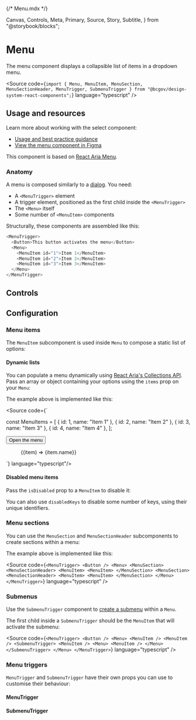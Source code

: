 {/* Menu.mdx */}

  Canvas,
  Controls,
  Meta,
  Primary,
  Source,
  Story,
  Subtitle,
} from "@storybook/blocks";


<Meta title="Components/Menu" />

# Menu

<Subtitle>
  The menu component displays a collapsible list of items in a dropdown menu.
</Subtitle>

<Source
  code={`import { Menu, MenuItem, MenuSection, MenuSectionHeader, MenuTrigger, SubmenuTrigger } from "@bcgov/design-system-react-components";`}
  language="typescript"
/>

## Usage and resources

Learn more about working with the select component:

- [Usage and best practice guidance](https://www2.gov.bc.ca/gov/content?id=94129932F3384565A638034B69E0C943)
- [View the menu component in Figma](https://www2.gov.bc.ca/gov/content?id=8E36BE1D10E04A17B0CD4D913FA7AC43#designers)

This component is based on [React Aria Menu](https://react-spectrum.adobe.com/react-aria/Menu.html).

### Anatomy

A menu is composed similarly to a [dialog](/docs/components-dialogs--docs). You need:

- A `<MenuTrigger>` element
- A trigger element, positioned as the first child inside the `<MenuTrigger>`
- The `<Menu>` itself
- Some number of `<MenuItem>` components

Structurally, these components are assembled like this:

```javascript
<MenuTrigger>
  <Button>This button activates the menu</Button>
  <Menu>
    <MenuItem id="1">Item 1</MenuItem>
    <MenuItem id="2">Item 2</MenuItem>
    <MenuItem id="3">Item 3</MenuItem>
  </Menu>
</MenuTrigger>
```

## Controls

<Primary of={MenuStories} />
<Controls of={MenuStories.MenuTemplate} />

## Configuration

### Menu items

The `MenuItem` subcomponent is used inside `Menu` to compose a static list of options:

<Primary of={MenuItemStories} />
<Controls of={MenuItemStories.MenuItemTemplate} />

#### Dynamic lists

You can populate a menu dynamically using [React Aria's Collections API](https://react-spectrum.adobe.com/react-aria/collections.html). Pass an array or object containing your options using the `items` prop on your `Menu`:

<Canvas of={MenuStories.MenuWithDynamicItems} />

The example above is implemented like this:

<Source code={`

const MenuItems = [
{ id: 1, name: "Item 1" },
{ id: 2, name: "Item 2" },
{ id: 3, name: "Item 3" },
{ id: 4, name: "Item 4" },
];

<MenuTrigger>
  <Button>Open the menu</Button>
  <Menu items={MenuItems}>
    {(item) => <MenuItem id={item.id}>{item.name}</MenuItem>}
  </Menu>
</MenuTrigger>

`} language="typescript"/>

#### Disabled menu items

Pass the `isDisabled` prop to a `MenuItem` to disable it:

<Canvas of={MenuItemStories.DisabledMenuItem} />

You can also use `disabledKeys` to disable some number of keys, using their unique identifiers.

### Menu sections

You can use the `MenuSection` and `MenuSectionHeader` subcomponents to create sections within a menu:

<Canvas of={MenuStories.MenuWithSections} />

The example above is implemented like this:

<Source
  code={`
<MenuTrigger>
    <Button />
    <Menu>
        <MenuSection>
            <MenuSectionHeader>
            <MenuItem>
            <MenuItem>
        </MenuSection>
        <MenuSection>
            <MenuSectionHeader>
            <MenuItem>
            <MenuItem>
        </MenuSection>
    </Menu>
</MenuTrigger>
`}
  language="typescript"
/>

### Submenus

Use the `SubmenuTrigger` component to [create a submenu](https://react-spectrum.adobe.com/react-aria/Menu.html#submenus) within a `Menu`.

<Canvas of={MenuStories.MenuWithSubmenu} />

The first child inside a `SubmenuTrigger` should be the `MenuItem` that will activate the submenu:

<Source
  code={`
<MenuTrigger>
    <Button />
    <Menu>
        <MenuItem />
        <MenuItem />
        <SubmenuTrigger>
            <MenuItem />
            <Menu>
                <MenuItem />
            </Menu>
        </SubmenuTrigger>
    </Menu>
</MenuTrigger>
`}
  language="typescript"
/>

### Menu triggers

`MenuTrigger` and `SubmenuTrigger` have their own props you can use to customise their behaviour:

#### MenuTrigger

<Primary of={MenuTriggerStories} />
<Controls of={MenuTriggerStories.MenuTriggerTemplate} />

#### SubmenuTrigger

<Primary of={SubmenuTriggerStories} />
<Controls of={SubmenuTriggerStories.SubmenuTriggerTemplate} />
